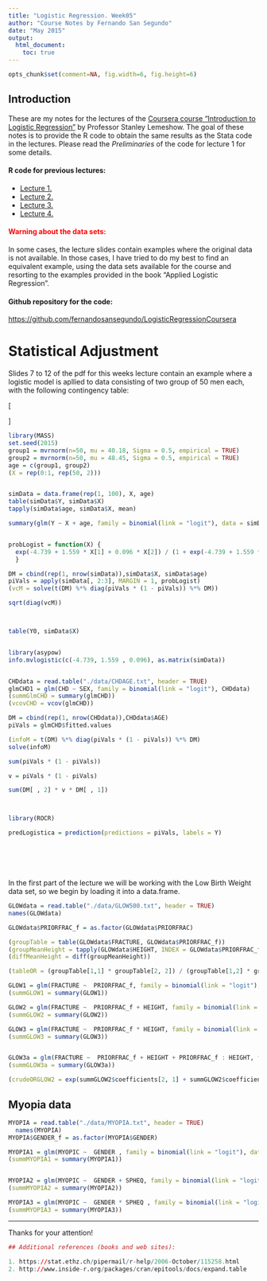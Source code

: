 ```yaml
---
title: "Logistic Regression. Week05"
author: "Course Notes by Fernando San Segundo"
date: "May 2015"
output: 
  html_document:
    toc: true 
---
```


```r
opts_chunk$set(comment=NA, fig.width=6, fig.height=6)
```

## Introduction

These are my notes for the lectures of the [Coursera course "Introduction to Logistic Regression"](https://class.coursera.org/logisticregression-001/) by Professor Stanley Lemeshow. The goal of these notes is to provide the R code to obtain the same results as the Stata code in the lectures. Please read the *Preliminaries* of the code for lecture 1 for some details.

#### R code for previous lectures:

+ [Lecture 1.](https://rpubs.com/fernandosansegundo/82655)
+ [Lecture 2.](https://rpubs.com/fernandosansegundo/82577)
+ [Lecture 3.](https://rpubs.com/fernandosansegundo/83577)
+ [Lecture 4.](https://rpubs.com/fernandosansegundo/LogisticRegression04)

#### <font color="red">Warning about the data sets:</font> 

In some cases, the lecture slides contain examples where the original data is not available. In those cases, I have tried to do my best to find an equivalent example, using the data sets  available for the course and resorting to the examples provided in the book "Applied Logistic Regression". 

#### Github repository for the code:

[https://github.com/fernandosansegundo/LogisticRegressionCoursera](https://github.com/fernandosansegundo/LogisticRegressionCoursera)

# Statistical Adjustment

Slides 7 to 12 of the pdf  for this weeks lecture contain an example where a logistic model is apllied to data consisting of two group of 50 men each, with the following contingency table:

\[
  	\begin{array}{cc}
     & X\\
     & \begin{array}{cc}X = 0 & X = 1\\ Group 1 & Group 2 \end{array}\\
    Y &
        \begin{array}{|c|c|}\hline\qquad 35\qquad &\qquad 15\qquad\\\hline \qquad 10\qquad & \qquad 40\qquad\\\hline \end{array}\\
    \\
    \bar a: &   
		\end{array}
\]


```r
library(MASS)
set.seed(2015)
group1 = mvrnorm(n=50, mu = 40.18, Sigma = 0.5, empirical = TRUE)
group2 = mvrnorm(n=50, mu = 48.45, Sigma = 0.5, empirical = TRUE)
age = c(group1, group2) 
(X = rep(0:1, rep(50, 2)))


simData = data.frame(rep(1, 100), X, age)
table(simData$Y, simData$X)
tapply(simData$age, simData$X, mean)

summary(glm(Y ~ X + age, family = binomial(link = "logit"), data = simData))


probLogist = function(X) {
  exp(-4.739 + 1.559 * X[1] + 0.096 * X[2]) / (1 + exp(-4.739 + 1.559 * X[1] + 0.096 * X[2]))
  }

DM = cbind(rep(1, nrow(simData)),simData$X, simData$age)
piVals = apply(simData[, 2:3], MARGIN = 1, probLogist) 
(vcM = solve(t(DM) %*% diag(piVals * (1 - piVals)) %*% DM))

sqrt(diag(vcM))



table(Y0, simData$X)


library(asypow)
info.mvlogistic(c(-4.739, 1.559 , 0.096), as.matrix(simData))


CHDdata = read.table("./data/CHDAGE.txt", header = TRUE)
glmCHD1 = glm(CHD ~ SEX, family = binomial(link = "logit"), CHDdata)
(summGlmCHD = summary(glmCHD))
(vcovCHD = vcov(glmCHD))

DM = cbind(rep(1, nrow(CHDdata)),CHDdata$AGE)
piVals = glmCHD$fitted.values

(infoM = t(DM) %*% diag(piVals * (1 - piVals)) %*% DM)
solve(infoM)

sum(piVals * (1 - piVals))

v = piVals * (1 - piVals)

sum(DM[ , 2] * v * DM[ , 1])



library(ROCR)

predLogistica = prediction(predictions = piVals, labels = Y)







```



In the first part of the lecture we will be working with the Low Birth Weight data set, so we begin by loading it into a data.frame.

```r
GLOWdata = read.table("./data/GLOW500.txt", header = TRUE)
names(GLOWdata)

GLOWdata$PRIORFRAC_f = as.factor(GLOWdata$PRIORFRAC) 

```



```r
(groupTable = table(GLOWdata$FRACTURE, GLOWdata$PRIORFRAC_f))
(groupMeanHeight = tapply(GLOWdata$HEIGHT, INDEX = GLOWdata$PRIORFRAC_f, mean))
(diffMeanHeight = diff(groupMeanHeight))
```


```r
(tableOR = (groupTable[1,1] * groupTable[2, 2]) / (groupTable[1,2] * groupTable[2, 1]))
```

 
```r
GLOW1 = glm(FRACTURE ~  PRIORFRAC_f, family = binomial(link = "logit"), data = GLOWdata)
(summGLOW1 = summary(GLOW1))

GLOW2 = glm(FRACTURE ~  PRIORFRAC_f + HEIGHT, family = binomial(link = "logit"), data = GLOWdata)
(summGLOW2 = summary(GLOW2))

GLOW3 = glm(FRACTURE ~  PRIORFRAC_f * HEIGHT, family = binomial(link = "logit"), data = GLOWdata)
(summGLOW3 = summary(GLOW3))


GLOW3a = glm(FRACTURE ~  PRIORFRAC_f + HEIGHT + PRIORFRAC_f : HEIGHT, family = binomial(link = "logit"), data = GLOWdata)
(summGLOW3a = summary(GLOW3a))
```


```r
(crudeORGLOW2 = exp(summGLOW2$coefficients[2, 1] + summGLOW2$coefficients[3, 1] * diffMeanHeight))
```


## Myopia data


```r
MYOPIA = read.table("./data/MYOPIA.txt", header = TRUE)
  names(MYOPIA)
MYOPIA$GENDER_f = as.factor(MYOPIA$GENDER) 
```


```r
MYOPIA1 = glm(MYOPIC ~  GENDER , family = binomial(link = "logit"), data = MYOPIA)
(summMYOPIA1 = summary(MYOPIA1))


MYOPIA2 = glm(MYOPIC ~  GENDER + SPHEQ, family = binomial(link = "logit"), data = MYOPIA)
(summMYOPIA2 = summary(MYOPIA2))

MYOPIA3 = glm(MYOPIC ~  GENDER * SPHEQ , family = binomial(link = "logit"), data = MYOPIA)
(summMYOPIA3 = summary(MYOPIA3))

```







---

Thanks for your attention!



```r
## Additional references (books and web sites): 

1. https://stat.ethz.ch/pipermail/r-help/2006-October/115258.html
2. http://www.inside-r.org/packages/cran/epitools/docs/expand.table
```


